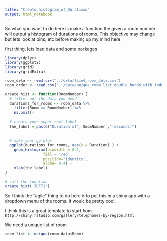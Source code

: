 ```yaml
---
title: "Create_histogram_of_Durations"
output: html_notebook
---
```


So what you want to do here is make a function the given a room number will output a histogram of durations of rooms.  This objective may change but lets look at bins, etc before making up my mind here.

first thing, lets load data and some packages

```r
library(dplyr)
library(ggplot2)
library(grid)
library(gridExtra)

room_data <- read.csv("../data/fixed_room_data.csv")
room_order <- read.csv("../data/unique_room_list_double_hundo_with_index.csv", header = FALSE, col.names = c('Number','Room'))
```

```r
create_hist <- function(RoomNumber) {
  # filter out the data you need
  durations_for_rooms <- room_data %>%
    filter(Room == RoomNumber) %>%
    na.omit() 
  
  # create your super cool label
  the_label = paste("Duration of", RoomNumber ,"(seconds)")
  
  
  # make your gg plot
  ggplot(durations_for_rooms, aes(x = Duration) ) + 
    geom_histogram(binwidth = 0.1,
                 fill = 'red',
                 position="identity",
                 alpha= 0.4) +
    xlab(the_label)
}

# call the function
create_hist('3DF71')
```

So I think the "agile" thing to do here is to put this in a shiny app with a dropdown menu of the rooms.  It would be pretty cool.

I think this is a great template to start from `http://shiny.rstudio.com/gallery/telephones-by-region.html`

We need a unique list of room
```r
room_list <- unique(room_data$Room)
```

